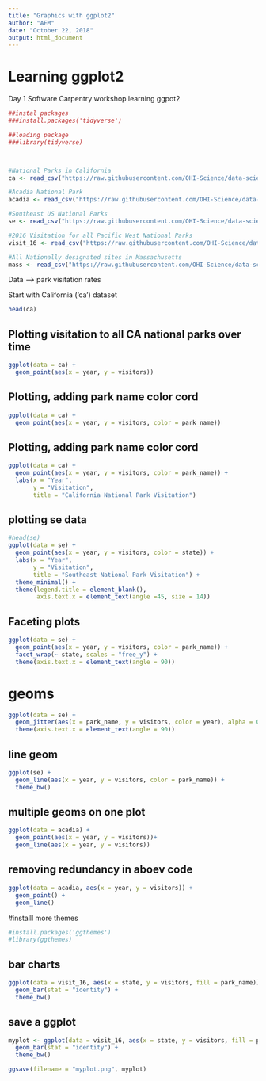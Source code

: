 ```yaml
---
title: "Graphics with ggplot2"
author: "AEM"
date: "October 22, 2018"
output: html_document
---
```


# Learning ggplot2

Day 1 Software Carpentry workshop learning ggpot2
```r

##instal packages
###install.packages('tidyverse')

##loading package 
###library(tidyverse)



#National Parks in California
ca <- read_csv("https://raw.githubusercontent.com/OHI-Science/data-science-training/master/data/ca.csv") 

#Acadia National Park
acadia <- read_csv("https://raw.githubusercontent.com/OHI-Science/data-science-training/master/data/acadia.csv")

#Southeast US National Parks
se <- read_csv("https://raw.githubusercontent.com/OHI-Science/data-science-training/master/data/se.csv")

#2016 Visitation for all Pacific West National Parks
visit_16 <- read_csv("https://raw.githubusercontent.com/OHI-Science/data-science-training/master/data/visit_16.csv")

#All Nationally designated sites in Massachusetts
mass <- read_csv("https://raw.githubusercontent.com/OHI-Science/data-science-training/master/data/mass.csv")

```

Data --> park visitation rates

Start with California ('ca') dataset
```r
head(ca)
```

## Plotting visitation to all CA national parks over time
```r
ggplot(data = ca) +
  geom_point(aes(x = year, y = visitors))
```

## Plotting, adding park name color cord
```r
ggplot(data = ca) +
  geom_point(aes(x = year, y = visitors, color = park_name))
```

## Plotting, adding park name color cord
```r
ggplot(data = ca) +
  geom_point(aes(x = year, y = visitors, color = park_name)) +
  labs(x = "Year",
       y = "Visitation",
       title = "California National Park Visitation")

```


## plotting se data 

```r
#head(se)
ggplot(data = se) +
  geom_point(aes(x = year, y = visitors, color = state)) +
  labs(x = "Year", 
       y = "Visitation",
       title = "Southeast National Park Visitation") +
  theme_minimal() +
  theme(legend.title = element_blank(),
        axis.text.x = element_text(angle =45, size = 14))
```

## Faceting plots
```r
ggplot(data = se) +
  geom_point(aes(x = year, y = visitors, color = park_name)) +
  facet_wrap(~ state, scales = "free_y") +
  theme(axis.text.x = element_text(angle = 90))
```

# geoms
```r
ggplot(data = se) +
  geom_jitter(aes(x = park_name, y = visitors, color = year), alpha = 0.4, width = 0.4) +
  theme(axis.text.x = element_text(angle = 90))
```


## line geom
```r
ggplot(se) +
  geom_line(aes(x = year, y = visitors, color = park_name)) +
  theme_bw()
```


## multiple geoms on one plot
```r
ggplot(data = acadia) +
  geom_point(aes(x = year, y = visitors))+
  geom_line(aes(x = year, y = visitors))
```
## removing redundancy in aboev code
```r
ggplot(data = acadia, aes(x = year, y = visitors)) +
  geom_point() +
  geom_line()
```


#installl more themes
```r
#install.packages('ggthemes')
#library(ggthemes)
```

## bar charts
```r
ggplot(data = visit_16, aes(x = state, y = visitors, fill = park_name)) +
  geom_bar(stat = "identity") +
  theme_bw()
```

## save a ggplot
```r
myplot <- ggplot(data = visit_16, aes(x = state, y = visitors, fill = park_name)) +
  geom_bar(stat = "identity") +
  theme_bw()

ggsave(filename = "myplot.png", myplot)
```

